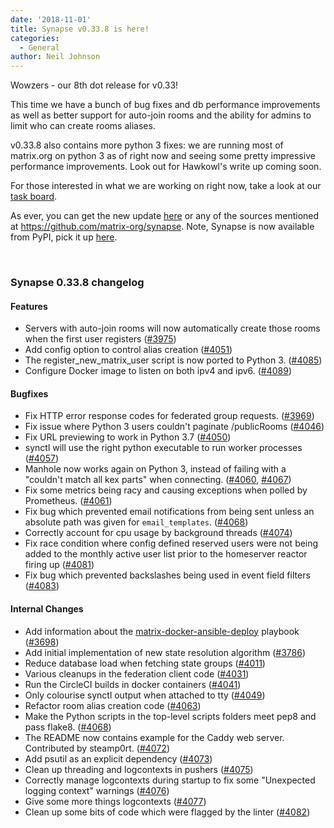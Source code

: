 ```yaml
---
date: '2018-11-01'
title: Synapse v0.33.8 is here!
categories:
  - General
author: Neil Johnson
---
```


Wowzers - our 8th dot release for v0.33!

This time we have a bunch of bug fixes and db performance improvements as well as better support for auto-join rooms and the ability for admins to limit who can create rooms aliases.

v0.33.8 also contains more python 3 fixes: we are running most of matrix.org on python 3 as of right now and seeing some pretty impressive performance improvements. Look out for Hawkowl's write up coming soon.

For those interested in what we are working on right now, take a look at our <a href="https://github.com/orgs/matrix-org/projects/2">task board</a>.

As ever, you can get the new update <a href="https://github.com/matrix-org/synapse/releases/tag/v0.33.8">here</a> or any of the sources mentioned at <a href="https://github.com/matrix-org/synapse">https://github.com/matrix-org/synapse</a>. Note, Synapse is now available from PyPI, pick it up <a href="https://pypi.org/project/matrix-synapse/">here</a>.

&nbsp;
<h3>Synapse 0.33.8 changelog</h3>
<h4>Features</h4>
<ul>
 	<li>Servers with auto-join rooms will now automatically create those rooms when the first user registers (<a href="https://github.com/matrix-org/synapse/issues/3975" data-hovercard-type="pull_request" data-hovercard-url="/matrix-org/synapse/pull/3975/hovercard" aria-describedby="hovercard-aria-description">#3975</a>)</li>
 	<li>Add config option to control alias creation (<a href="https://github.com/matrix-org/synapse/issues/4051" data-hovercard-type="pull_request" data-hovercard-url="/matrix-org/synapse/pull/4051/hovercard" aria-describedby="hovercard-aria-description">#4051</a>)</li>
 	<li>The register_new_matrix_user script is now ported to Python 3. (<a href="https://github.com/matrix-org/synapse/issues/4085" data-hovercard-type="pull_request" data-hovercard-url="/matrix-org/synapse/pull/4085/hovercard" aria-describedby="hovercard-aria-description">#4085</a>)</li>
 	<li>Configure Docker image to listen on both ipv4 and ipv6. (<a href="https://github.com/matrix-org/synapse/issues/4089" data-hovercard-type="pull_request" data-hovercard-url="/matrix-org/synapse/pull/4089/hovercard" aria-describedby="hovercard-aria-description">#4089</a>)</li>
</ul>
<h4>Bugfixes</h4>
<ul>
 	<li>Fix HTTP error response codes for federated group requests. (<a href="https://github.com/matrix-org/synapse/issues/3969" data-hovercard-type="pull_request" data-hovercard-url="/matrix-org/synapse/pull/3969/hovercard" aria-describedby="hovercard-aria-description">#3969</a>)</li>
 	<li>Fix issue where Python 3 users couldn't paginate /publicRooms (<a href="https://github.com/matrix-org/synapse/issues/4046" data-hovercard-type="pull_request" data-hovercard-url="/matrix-org/synapse/pull/4046/hovercard" aria-describedby="hovercard-aria-description">#4046</a>)</li>
 	<li>Fix URL previewing to work in Python 3.7 (<a href="https://github.com/matrix-org/synapse/issues/4050" data-hovercard-type="pull_request" data-hovercard-url="/matrix-org/synapse/pull/4050/hovercard" aria-describedby="hovercard-aria-description">#4050</a>)</li>
 	<li>synctl will use the right python executable to run worker processes (<a href="https://github.com/matrix-org/synapse/issues/4057" data-hovercard-type="pull_request" data-hovercard-url="/matrix-org/synapse/pull/4057/hovercard" aria-describedby="hovercard-aria-description">#4057</a>)</li>
 	<li>Manhole now works again on Python 3, instead of failing with a "couldn't match all kex parts" when connecting. (<a href="https://github.com/matrix-org/synapse/issues/4060" data-hovercard-type="pull_request" data-hovercard-url="/matrix-org/synapse/pull/4060/hovercard" aria-describedby="hovercard-aria-description">#4060</a>, <a href="https://github.com/matrix-org/synapse/issues/4067" data-hovercard-type="pull_request" data-hovercard-url="/matrix-org/synapse/pull/4067/hovercard" aria-describedby="hovercard-aria-description">#4067</a>)</li>
 	<li>Fix some metrics being racy and causing exceptions when polled by Prometheus. (<a href="https://github.com/matrix-org/synapse/issues/4061" data-hovercard-type="pull_request" data-hovercard-url="/matrix-org/synapse/pull/4061/hovercard" aria-describedby="hovercard-aria-description">#4061</a>)</li>
 	<li>Fix bug which prevented email notifications from being sent unless an absolute path was given for <code>email_templates</code>. (<a href="https://github.com/matrix-org/synapse/issues/4068" data-hovercard-type="pull_request" data-hovercard-url="/matrix-org/synapse/pull/4068/hovercard" aria-describedby="hovercard-aria-description">#4068</a>)</li>
 	<li>Correctly account for cpu usage by background threads (<a href="https://github.com/matrix-org/synapse/issues/4074" data-hovercard-type="pull_request" data-hovercard-url="/matrix-org/synapse/pull/4074/hovercard" aria-describedby="hovercard-aria-description">#4074</a>)</li>
 	<li>Fix race condition where config defined reserved users were not being added to
the monthly active user list prior to the homeserver reactor firing up (<a href="https://github.com/matrix-org/synapse/issues/4081" data-hovercard-type="pull_request" data-hovercard-url="/matrix-org/synapse/pull/4081/hovercard" aria-describedby="hovercard-aria-description">#4081</a>)</li>
 	<li>Fix bug which prevented backslashes being used in event field filters (<a href="https://github.com/matrix-org/synapse/issues/4083" data-hovercard-type="pull_request" data-hovercard-url="/matrix-org/synapse/pull/4083/hovercard" aria-describedby="hovercard-aria-description">#4083</a>)</li>
</ul>
<h4>Internal Changes</h4>
<ul>
 	<li>Add information about the <a href="https://github.com/spantaleev/matrix-docker-ansible-deploy">matrix-docker-ansible-deploy</a> playbook (<a href="https://github.com/matrix-org/synapse/issues/3698" data-hovercard-type="pull_request" data-hovercard-url="/matrix-org/synapse/pull/3698/hovercard" aria-describedby="hovercard-aria-description">#3698</a>)</li>
 	<li>Add initial implementation of new state resolution algorithm (<a href="https://github.com/matrix-org/synapse/issues/3786" data-hovercard-type="pull_request" data-hovercard-url="/matrix-org/synapse/pull/3786/hovercard" aria-describedby="hovercard-aria-description">#3786</a>)</li>
 	<li>Reduce database load when fetching state groups (<a href="https://github.com/matrix-org/synapse/issues/4011" data-hovercard-type="pull_request" data-hovercard-url="/matrix-org/synapse/pull/4011/hovercard" aria-describedby="hovercard-aria-description">#4011</a>)</li>
 	<li>Various cleanups in the federation client code (<a href="https://github.com/matrix-org/synapse/issues/4031" data-hovercard-type="pull_request" data-hovercard-url="/matrix-org/synapse/pull/4031/hovercard" aria-describedby="hovercard-aria-description">#4031</a>)</li>
 	<li>Run the CircleCI builds in docker containers (<a href="https://github.com/matrix-org/synapse/issues/4041" data-hovercard-type="pull_request" data-hovercard-url="/matrix-org/synapse/pull/4041/hovercard" aria-describedby="hovercard-aria-description">#4041</a>)</li>
 	<li>Only colourise synctl output when attached to tty (<a href="https://github.com/matrix-org/synapse/issues/4049" data-hovercard-type="pull_request" data-hovercard-url="/matrix-org/synapse/pull/4049/hovercard" aria-describedby="hovercard-aria-description">#4049</a>)</li>
 	<li>Refactor room alias creation code (<a href="https://github.com/matrix-org/synapse/issues/4063" data-hovercard-type="pull_request" data-hovercard-url="/matrix-org/synapse/pull/4063/hovercard" aria-describedby="hovercard-aria-description">#4063</a>)</li>
 	<li>Make the Python scripts in the top-level scripts folders meet pep8 and pass flake8. (<a href="https://github.com/matrix-org/synapse/issues/4068" data-hovercard-type="pull_request" data-hovercard-url="/matrix-org/synapse/pull/4068/hovercard" aria-describedby="hovercard-aria-description">#4068</a>)</li>
 	<li>The README now contains example for the Caddy web server. Contributed by steamp0rt. (<a href="https://github.com/matrix-org/synapse/issues/4072" data-hovercard-type="pull_request" data-hovercard-url="/matrix-org/synapse/pull/4072/hovercard" aria-describedby="hovercard-aria-description">#4072</a>)</li>
 	<li>Add psutil as an explicit dependency (<a href="https://github.com/matrix-org/synapse/issues/4073" data-hovercard-type="pull_request" data-hovercard-url="/matrix-org/synapse/pull/4073/hovercard" aria-describedby="hovercard-aria-description">#4073</a>)</li>
 	<li>Clean up threading and logcontexts in pushers (<a href="https://github.com/matrix-org/synapse/issues/4075" data-hovercard-type="pull_request" data-hovercard-url="/matrix-org/synapse/pull/4075/hovercard" aria-describedby="hovercard-aria-description">#4075</a>)</li>
 	<li>Correctly manage logcontexts during startup to fix some "Unexpected logging context" warnings (<a href="https://github.com/matrix-org/synapse/issues/4076" data-hovercard-type="pull_request" data-hovercard-url="/matrix-org/synapse/pull/4076/hovercard" aria-describedby="hovercard-aria-description">#4076</a>)</li>
 	<li>Give some more things logcontexts (<a href="https://github.com/matrix-org/synapse/issues/4077" data-hovercard-type="pull_request" data-hovercard-url="/matrix-org/synapse/pull/4077/hovercard" aria-describedby="hovercard-aria-description">#4077</a>)</li>
 	<li>Clean up some bits of code which were flagged by the linter (<a href="https://github.com/matrix-org/synapse/issues/4082" data-hovercard-type="pull_request" data-hovercard-url="/matrix-org/synapse/pull/4082/hovercard" aria-describedby="hovercard-aria-description">#4082</a>)</li>
</ul>